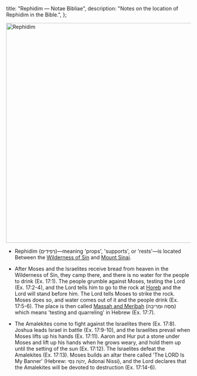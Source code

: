   title: "Rephidim — Notae Bibliae",
  description: "Notes on the location of Rephidim in the Bible.",
};

<Initial text="Rephidim"/>

<Image
  className="sepia rounded"
  src="/places/rephidim.jpg"
  alt="Rephidim"
  width="600"
  height="600"
/>

- Rephidim (רְפִידִים)—meaning 'props', 'supports', or 'rests'—is located Between the [Wilderness of Sin](/places/old-testament/exodus/wilderness-of-sin) and [Mount Sinai](/places/old-testament/exodus/mount-sinai).

- After Moses and the Israelites receive bread from heaven in the Wilderness of Sin, they camp there, and there is no water for the people to drink (Ex. 17:1). The people grumble against Moses, testing the Lord (Ex. 17:2-4), and the Lord tells him to go to the rock at [Horeb](/places/old-testament/exodus/mount-sinai) and the Lord will stand before him. The Lord tells Moses to strike the rock. Moses does so, and water comes out of it and the people drink (Ex. 17:5-6). The place is then called [Massah and Meribah](/places/old-testament/exodus/massah-and-meribah) (מַסָּה וּמְרִיבָה) which means 'testing and quarreling' in Hebrew (Ex. 17:7).

- The Amalekites come to fight against the Israelites there (Ex. 17:8). Joshua leads Israel in battle (Ex. 17:9-10), and the Israelites prevail when Moses lifts up his hands (Ex. 17:11). Aaron and Hur put a stone under Moses and lift up his hands when he grows weary, and hold them up until the setting of the sun (Ex. 17:12). The Israelites defeat the Amalekites (Ex. 17:13). Moses builds an altar there called 'The LORD Is My Banner' (Hebrew: יְהֹוָה נִסִּי, Adonai Nissi), and the Lord declares that the Amalekites will be devoted to destruction (Ex. 17:14-6).
